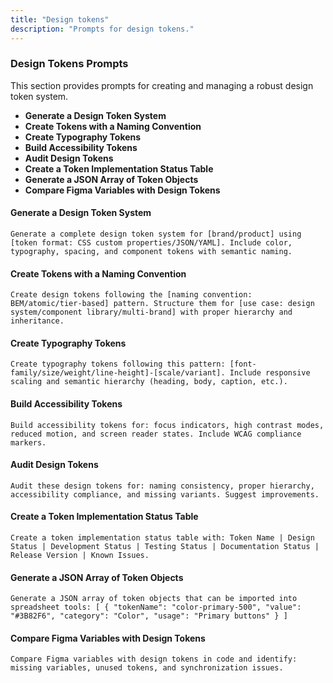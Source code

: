 ```yaml
---
title: "Design tokens"
description: "Prompts for design tokens."
---
```


### Design Tokens Prompts

This section provides prompts for creating and managing a robust design token system.

- **Generate a Design Token System**
- **Create Tokens with a Naming Convention**
- **Create Typography Tokens**
- **Build Accessibility Tokens**
- **Audit Design Tokens**
- **Create a Token Implementation Status Table**
- **Generate a JSON Array of Token Objects**
- **Compare Figma Variables with Design Tokens**

#### Generate a Design Token System

```text wrap
Generate a complete design token system for [brand/product] using [token format: CSS custom properties/JSON/YAML]. Include color, typography, spacing, and component tokens with semantic naming.
```

#### Create Tokens with a Naming Convention

```text wrap
Create design tokens following the [naming convention: BEM/atomic/tier-based] pattern. Structure them for [use case: design system/component library/multi-brand] with proper hierarchy and inheritance.
```

#### Create Typography Tokens

```text wrap
Create typography tokens following this pattern: [font-family/size/weight/line-height]-[scale/variant]. Include responsive scaling and semantic hierarchy (heading, body, caption, etc.).
```

#### Build Accessibility Tokens

```text wrap
Build accessibility tokens for: focus indicators, high contrast modes, reduced motion, and screen reader states. Include WCAG compliance markers.
```

#### Audit Design Tokens

```text wrap
Audit these design tokens for: naming consistency, proper hierarchy, accessibility compliance, and missing variants. Suggest improvements.
```

#### Create a Token Implementation Status Table

```text wrap
Create a token implementation status table with: Token Name | Design Status | Development Status | Testing Status | Documentation Status | Release Version | Known Issues.
```

#### Generate a JSON Array of Token Objects

```text wrap
Generate a JSON array of token objects that can be imported into spreadsheet tools: [ { "tokenName": "color-primary-500", "value": "#3B82F6", "category": "Color", "usage": "Primary buttons" } ]
```

#### Compare Figma Variables with Design Tokens

```text wrap
Compare Figma variables with design tokens in code and identify: missing variables, unused tokens, and synchronization issues.
``` 